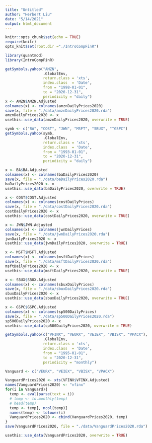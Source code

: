 ```yaml
---
title: "Untitled"
author: "Herbert Liu"
date: "5/14/2021"
output: html_document
---
```


```r
knitr::opts_chunk$set(echo = TRUE)
require(knitr)
opts_knit$set(root.dir ="./IntroCompFinR")
```

```r
library(quantmod)
library(IntroCompFinR)
```
```r
getSymbols.yahoo("AMZN",
                 .GlobalEnv,
                 return.class = 'xts',
                 index.class  = 'Date',
                 from = "1998-01-01",
                 to = "2020-12-31",
                 periodicity = "daily")
x <- AMZN$AMZN.Adjusted
colnames(x) <- colnames(amznDailyPrices2020)
save(x, file = "./data/amznDailyPrices2020.rda")
amznDailyPrices2020 <- x
usethis::use_data(amznDailyPrices2020, overwrite = TRUE)
```


```r
symb <- c("BA", "COST", "JWN", "MSFT", "SBUX", "^GSPC")
getSymbols.yahoo(symb,
                 .GlobalEnv,
                 return.class = 'xts',
                 index.class  = 'Date',
                 from = "1993-01-01",
                 to = "2020-12-31",
                 periodicity = "daily")
```

```r
x <- BA$BA.Adjusted
colnames(x) <- colnames(baDailyPrices2020)
save(x, file = "./data/baDailyPrices2020.rda")
baDailyPrices2020 <- x
usethis::use_data(baDailyPrices2020, overwrite = TRUE)
```

```r
x <- COST$COST.Adjusted
colnames(x) <- colnames(costDailyPrices)
save(x, file = "./data/costDailyPrices2020.rda")
costDailyPrices2020 <- x
usethis::use_data(costDailyPrices2020, overwrite = TRUE)
```
```r
x <- JWN$JWN.Adjusted
colnames(x) <- colnames(jwnDailyPrices)
save(x, file = "./data/jwnDailyPrices2020.rda")
jwnDailyPrices2020 <- x
usethis::use_data(jwnDailyPrices2020, overwrite = TRUE)
```
```r
x <- MSFT$MSFT.Adjusted
colnames(x) <- colnames(msftDailyPrices)
save(x, file = "./data/msftDailyPrices2020.rda")
msftDailyPrices2020 <- x
usethis::use_data(msftDailyPrices2020, overwrite = TRUE)
```
```r
x <- SBUX$SBUX.Adjusted
colnames(x) <- colnames(sbuxDailyPrices)
save(x, file = "./data/sbuxDailyPrices2020.rda")
sbuxDailyPrices2020 <- x
usethis::use_data(sbuxDailyPrices2020, overwrite = TRUE)
```
```r
x <- GSPC$GSPC.Adjusted
colnames(x) <- colnames(sp500DailyPrices)
save(x, file = "./data/sp500DailyPrices2020.rda")
sp500DailyPrices2020 <- x
usethis::use_data(sp500DailyPrices2020, overwrite = TRUE)
```
```r
getSymbols.yahoo(c("VFINX", "VEURX", "VEIEX", "VBISX", "VPACX"),
                 .GlobalEnv,
                 return.class = 'xts',
                 index.class  = 'Date',
                 from = "1995-01-01",
                 to = "2020-12-31",
                 periodicity = "monthly")
```
```r
Vanguard <- c("VEURX", "VEIEX", "VBISX", "VPACX")
```

```r
VanguardPrices2020 <- xts(VFINX$VFINX.Adjusted)
names(VanguardPrices2020) <- "vfinx"
for(i in Vanguard){
  temp <- eval(parse(text = i))
  # temp <- to.monthly(temp)
  # head(temp)
  temp <- temp[, ncol(temp)]
  names(temp) <- tolower(i)
  VanguardPrices2020 <- cbind(VanguardPrices2020, temp)
}
save(VanguardPrices2020, file = "./data/VanguardPrices2020.rda")

usethis::use_data(VanguardPrices2020, overwrite = TRUE)
```







